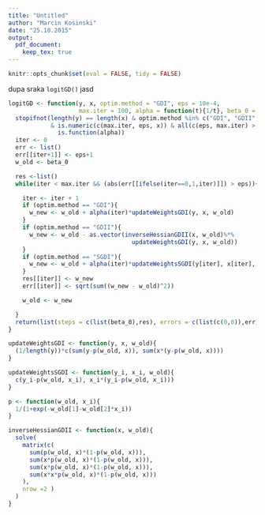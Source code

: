 ```yaml
---
title: "Untitled"
author: "Marcin Kosinski"
date: "25.10.2015"
output:
  pdf_document:
    keep_tex: true
---
```


```r
knitr::opts_chunk$set(eval = FALSE, tidy = FALSE)
```

dupa sraka `logitGD()` jasd

```r
logitGD <- function(y, x, optim.method = "GDI", eps = 10e-4,
                    max.iter = 100, alpha = function(t){1/t}, beta_0 = c(0,0)){
  stopifnot(length(y) == length(x) & optim.method %in% c("GDI", "GDII", "SGDI")
            & is.numeric(c(max.iter, eps, x)) & all(c(eps, max.iter) > 0) &
              is.function(alpha))
  iter <- 0
  err <- list()
  err[[iter+1]] <- eps+1
  w_old <- beta_0

  res <-list()
  while(iter < max.iter && (abs(err[[ifelse(iter==0,1,iter)]]) > eps)){

    iter <- iter + 1
    if (optim.method == "GDI"){
      w_new <- w_old + alpha(iter)*updateWeightsGDI(y, x, w_old)
    }
    if (optim.method == "GDII"){
      w_new <- w_old - as.vector(inverseHessianGDII(x, w_old)%*%
                                   updateWeightsGDI(y, x, w_old))
    }
    if (optim.method == "SGDI"){
      w_new <- w_old + alpha(iter)*updateWeightsSGDI(y[iter], x[iter], w_old)
    }
    res[[iter]] <- w_new
    err[[iter]] <- sqrt(sum((w_new - w_old)^2))

    w_old <- w_new

  }
  return(list(steps = c(list(beta_0),res), errors = c(list(c(0,0)),err)))
}

updateWeightsGDI <- function(y, x, w_old){
  (1/length(y))*c(sum(y-p(w_old, x)), sum(x*(y-p(w_old, x))))
}

updateWeightsSGDI <- function(y_i, x_i, w_old){
  c(y_i-p(w_old, x_i), x_i*(y_i-p(w_old, x_i)))
}

p <- function(w_old, x_i){
  1/(1+exp(-w_old[1]-w_old[2]*x_i))
}

inverseHessianGDII <- function(x, w_old){
  solve(
    matrix(c(
      sum(p(w_old, x)*(1-p(w_old, x))),
      sum(x*p(w_old, x)*(1-p(w_old, x))),
      sum(x*p(w_old, x)*(1-p(w_old, x))),
      sum(x*x*p(w_old, x)*(1-p(w_old, x)))
    ),
    nrow =2 )
  )
}
```

